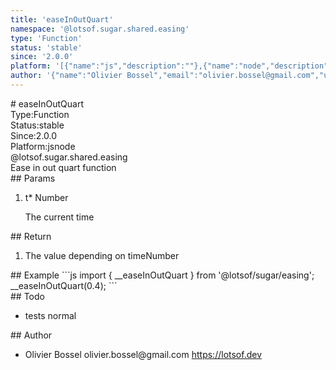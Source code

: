 ```yaml
---
title: 'easeInOutQuart'
namespace: '@lotsof.sugar.shared.easing'
type: 'Function'
status: 'stable'
since: '2.0.0'
platform: '[{"name":"js","description":""},{"name":"node","description":""}]'
author: '{"name":"Olivier Bossel","email":"olivier.bossel@gmail.com","url":"https://lotsof.dev"}'
---
```

<div class="docmap-mdx">
# easeInOutQuart
<div class="_metas">
<div class="_type"><span class="_type-label">Type:</span><span class="_type-value">Function</span></div>
<div class="_status"><span class="_status-label">Status:</span><span class="_status-value -stable">stable</span></div>
<div class="_since"><span class="_since-label">Since:</span><span class="_since-value">2.0.0</span></div>
<div class="_platform"><span class="_platform-label">Platform:</span><span class="_platform-value -js">js</span><span class="_platform-value -node">node</span></div>
</div>
<div class="_namespace">@lotsof.sugar.shared.easing</div>
<div class="_description">
Ease in out quart function
</div>
<div class="_params">
## Params
<ol class="_list">
<li class="_item">
<span class="_name">t<span class="_required">*</span></span><span class="_default"></span> <span class="_type">Number</span>
<p class="_description">The current time</p>
</li>
</ol>
</div>
<div class="_return">
## Return
<ol class="_list">
<li class="_item">
<span class="_description">The value depending on time</span><span class="_default"></span><span class="_type">Number</span>
</li>
</ol>
</div>
<div class="_examples">
## Example
```js
import { __easeInOutQuart } from '@lotsof/sugar/easing';
__easeInOutQuart(0.4);
```
</div>
<div class="_todo">
## Todo
<ul class="_list">
<li class="_item">
<span class="_description">tests</span>
<span class="_priority -normal">normal</span>
</li>
</ul>
</div>
<div class="_author">
## Author
<ul class="_list">
<li class="_item">
<span class="_name">Olivier Bossel</span>
<span class="_email">olivier.bossel@gmail.com</span>
<a href="https://lotsof.dev" target="_blank" class="_url">https://lotsof.dev</a>
</li>
</ul>
</div>
</div>